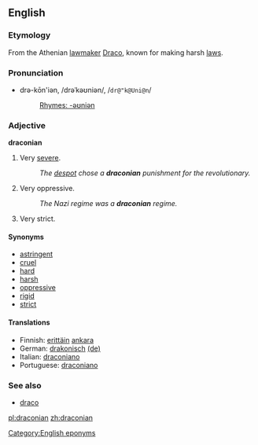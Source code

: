 ==English==
===Etymology===
From the Athenian [[lawmaker]] [[w:Draco|Draco]], known for making harsh [[law]]s.

===Pronunciation===
*drə-kōn'iən, /drəˈkəʊniən/, /<tt>dr@"k@Uni@n</tt>/
*:[[Rhymes:English:-əʊniən|Rhymes: -əʊniən]]

===Adjective===
'''draconian'''

# Very [[severe]].
#:''The [[despot]] chose a '''draconian''' punishment for the revolutionary.''
# Very oppressive.
#:''The Nazi regime was a '''draconian''' regime.''
# Very strict.

====Synonyms====
*[[astringent]]
*[[cruel]]
*[[hard]]
*[[harsh]]
*[[oppressive]]
*[[rigid]]
*[[strict]]

====Translations====
*Finnish: [[erittäin]] [[ankara]]
*German: [[drakonisch]] [[:de:drakonisch|(de)]] 
*Italian: [[draconiano]]
*Portuguese: [[draconiano]]

===See also===
*[[draco]]<!-- latin for "dragon" -->

[[Category:English eponyms]]

[[pl:draconian]]
[[zh:draconian]]